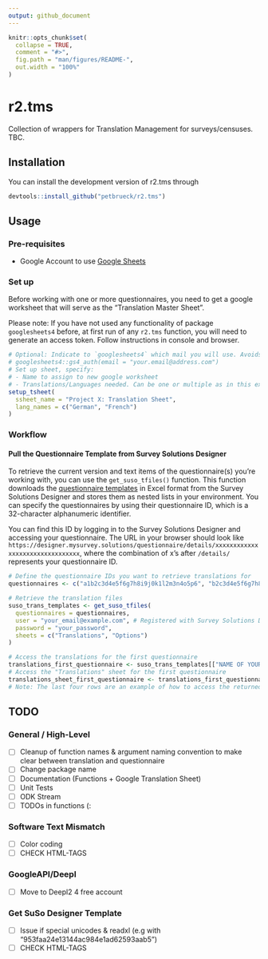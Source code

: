 ```yaml
---
output: github_document
---
```



```r
knitr::opts_chunk$set(
  collapse = TRUE,
  comment = "#>",
  fig.path = "man/figures/README-",
  out.width = "100%"
)
```

# r2.tms

<!-- badges: start -->
<!-- badges: end -->

Collection of wrappers for Translation Management for surveys/censuses. 
TBC.

## Installation

You can install the development version of r2.tms through

``` r
devtools::install_github("petbrueck/r2.tms")
```

## Usage

### Pre-requisites

- Google Account to use [Google Sheets](https://www.google.com/sheets/about/) 


### Set up

Before working with one or more questionnaires, you need to get a google worksheet that will serve as the "Translation Master Sheet". 

Please note: If you have not used any functionality of package `googlesheets4` before, at first run of any `r2.tms` function, you will need to generate an access token. Follow instructions in console and browser.

```  r
# Optional: Indicate to `googlesheets4` which mail you will use. Avoids selecting pre-authorised account manually.
# googlesheets4::gs4_auth(email = "your.email@address.com")
# Set up sheet, specify:
# - Name to assign to new google worksheet
# - Translations/Languages needed. Can be one or multiple as in this example. Needs to be ISO 639-1 name.
setup_tsheet(
  ssheet_name = "Project X: Translation Sheet",
  lang_names = c("German", "French")
)
```


### Workflow


#### Pull the Questionnaire Template from Survey Solutions Designer 

To retrieve the current version and text items of the questionnaire(s) you're working with, you can use the `get_suso_tfiles()` function. This function downloads the [questionnaire templates](https://docs.mysurvey.solutions/questionnaire-designer/toolbar/multilingual-questionnaires/) in Excel format from the Survey Solutions Designer and stores them as nested lists in your environment. You can specify the questionnaires by using their questionnaire ID, which is a 32-character alphanumeric identifier. 


You can find this ID by logging in to the Survey Solutions Designer and accessing your questionnaire. The URL in your browser should look like `https://designer.mysurvey.solutions/questionnaire/details/xxxxxxxxxxxxxxxxxxxxxxxxxxxxxxxx`, where the combination of x's after `/details/` represents your questionnaire ID.

```  r

# Define the questionnaire IDs you want to retrieve translations for
questionnaires <- c("a1b2c3d4e5f6g7h8i9j0k1l2m3n4o5p6", "b2c3d4e5f6g7h8i9j0k1l2m3n4o5p6a7")

# Retrieve the translation files
suso_trans_templates <- get_suso_tfiles(
  questionnaires = questionnaires,
  user = "your_email@example.com", # Registered with Survey Solutions Designer
  password = "your_password",
  sheets = c("Translations", "Options")
)

# Access the translations for the first questionnaire
translations_first_questionnaire <- suso_trans_templates[["NAME OF YOUR QUESTIONNAIRE"]]
# Access the "Translations" sheet for the first questionnaire
translations_sheet_first_questionnaire <- translations_first_questionnaire[["Translations"]]
# Note: The last four rows are an example of how to access the returned object "suso_trans_templates". In most cases, you will not need to access the object in this way.

```



## TODO

### General / High-Level 

- [ ] Cleanup of function names & argument naming convention to make clear between translation and questionnaire
- [ ] Change package name
- [ ] Documentation (Functions + Google Translation Sheet)
- [ ] Unit Tests
- [ ] ODK Stream
- [ ] TODOs in functions (: 

### Software Text Mismatch 
- [ ] Color coding
- [ ] CHECK HTML-TAGS

### GoogleAPI/Deepl
- [ ] Move to Deepl2 4 free account 

### Get SuSo Designer Template 
- [ ] Issue if special unicodes & readxl (e.g with "953faa24e13144ac984e1ad62593aab5")
- [ ] CHECK HTML-TAGS

